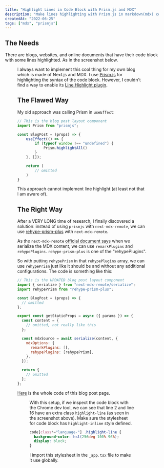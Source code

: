 ```yaml
---
title: "Highlight Lines in Code Block with Prism.js and MDX"
description: "Make lines highlighting with Prism.js in markdown(mdx) code block."
createdAt: "2022-06-25"
tags: ["mdx", "prismjs"]
---
```


## The Needs

There are blogs, websites, and online documents that have their code block with some lines highlighted. As in the screenshot below.

<Figure
  src="https://res.cloudinary.com/cyishere/image/upload/v1656157038/cyishere/blog/code-block-with-highlighting-lines_newky9.png"
  alt="Screenshot: code block with highlighting lines"
  width={664}
  height={457}
/>

I always want to implement this cool thing for my own blog which is made of Next.js and MDX. I use [Prism.js](https://prismjs.com/) for highlighting the syntax of the code block. However, I couldn't find a way to enable its [Line Highlight plugin](https://prismjs.com/plugins/line-highlight/).

## The Flawed Way

My old approach was calling Prism in `useEffect`:

```js {2,5-9}
// This is the blog post layout component
import Prism from "prismjs";

const BlogPost = (props) => {
	useEffect(() => {
		if (typeof window !== "undefined") {
			Prism.highlightAll()
		}
	}, []);

	return (
		// omitted
	)
}
```

This approach cannot implement line highlight (at least not that I am aware of).

## The Right Way

After a VERY LONG time of research, I finally discovered a solution: instead of using `prismjs` with `next-mdx-remote`, we can use [rehype-prism-plus](https://www.npmjs.com/package/rehype-prism-plus) with `next-mdx-remote`.

As the `next-mdx-remote` [official document says](https://www.npmjs.com/package/rehype-prism-plus) when we serialize the MDX content, we can use `remarkPlugins` and `rehypePlugins`. `rehype-prism-plus` is one of the "rehypePlugins".

So with putting `rehypePrism` in that `rehypePlugins` array, we can use `rehypePrism` just like it should be and without any additional configurations. The code is something like this:

```jsx {2,16}
// This is the UPDATED blog post layout component
import { serialize } from "next-mdx-remote/serialize";
import rehypePrism from "rehype-prism-plus";

const BlogPost = (props) => {
  // omitted
};

export const getStaticProps = async ({ params }) => {
  const content = {
    // omitted, not really like this
  };

  const mdxSource = await serialize(content, {
    mdxOptions: {
      remarkPlugins: [],
      rehypePlugins: [rehypePrism],
    },
  });

  return {
    // omitted
  };
};
```

[Here](https://github.com/cyishere/cyishere2022/blob/main/pages/blog/%5Bslug%5D.tsx) is the whole code of this blog post page.

<Figure
  src="https://res.cloudinary.com/cyishere/image/upload/v1656157038/cyishere/blog/dom-with-extra-class_mvv4lt.png"
  alt="Screenshot: DOM with extra class"
  width={516}
  height={408}
/>

With this setup, if we inspect the code block with the Chrome dev tool, we can see that line 2 and line 16 have an extra class `highlight-line` (as seen in the screenshot above). Make sure the stylesheet for code block has `highlight-inline` style defined.

```css
code[class*="language-"] .highlight-line {
  background-color: hsl(256deg 100% 96%);
  display: block;
}
```

I import this stylesheet in the `_app.tsx` file to make it use globally.
